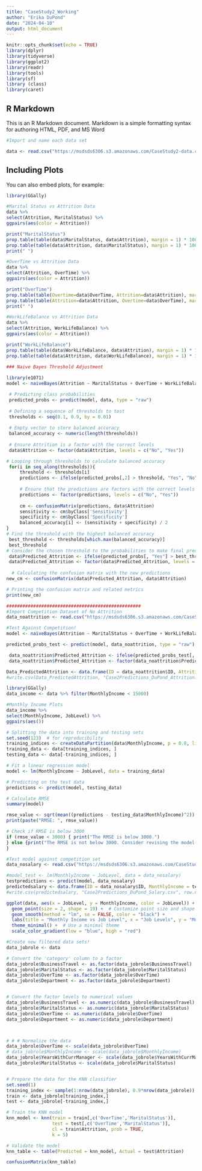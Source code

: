 ---
title: "CaseStudy2_Working"
author: "Erika DuPond"
date: "2024-04-10"
output: html_document
---

```{r setup, include=FALSE}
knitr::opts_chunk$set(echo = TRUE)
library(dplyr)
library(tidyverse)
library(ggplot2)
library(readr)
library(tools)
library(sf)
library (class)
library(caret)
```

## R Markdown

This is an R Markdown document. Markdown is a simple formatting syntax for authoring HTML, PDF, and MS Word 

```{r employee data, message=FALSE}
#Import and name each data set

data <- read.csv("https://msdsds6306.s3.amazonaws.com/CaseStudy2-data.csv")
```

## Including Plots

You can also embed plots, for example:

```{r pressure, echo=FALSE}
library(GGally)

#Marital Status vs Attrition Data
data %>%
select(Attrition, MaritalStatus) %>%
ggpairs(aes(color = Attrition))

print("MaritalStatus")
prop.table(table(data$MaritalStatus, data$Attrition), margin = 1) * 100
prop.table(table(data$Attrition, data$MaritalStatus), margin = 1) * 100
print(" ")

#OverTime vs Attrition Data
data %>%
select(Attrition, OverTime) %>%
ggpairs(aes(color = Attrition))

print("OverTime")
prop.table(table(Overtime=data$OverTime, Attrition=data$Attrition), margin = 1) * 100
prop.table(table(Attrition=data$Attrition, Overtime=data$OverTime), margin = 1) * 100
print(" ")

#WorkLifeBalance vs Attrition Data
data %>%
select(Attrition, WorkLifeBalance) %>%
ggpairs(aes(color = Attrition))

print("WorkLifeBalance")
prop.table(table(data$WorkLifeBalance, data$Attrition), margin = 1) * 100
prop.table(table(data$Attrition, data$WorkLifeBalance), margin = 1) * 100

```

```{r Naive Bayes Method To Find Attrition Classification, echo=FALSE}
### Naive Bayes Threshold Adjustment
 
library(e1071)
model <- naiveBayes(Attrition ~ MaritalStatus + OverTime + WorkLifeBalance, data=data)

 # Predicting class probabilities
 predicted_probs <- predict(model, data, type = "raw")
 
 # Defining a sequence of thresholds to test
 thresholds <- seq(0.1, 0.9, by = 0.01)
 
 # Empty vector to store balanced accuracy
 balanced_accuracy <- numeric(length(thresholds))
 
 # Ensure Attrition is a factor with the correct levels
 data$Attrition <- factor(data$Attrition, levels = c("No", "Yes"))

# Looping through thresholds to calculate balanced accuracy
 for(i in seq_along(thresholds)){
     threshold <- thresholds[i]
     predictions <- ifelse(predicted_probs[,2] > threshold, "Yes", "No")
     
     # Ensure that the predictions are factors with the correct levels
     predictions <- factor(predictions, levels = c("No", "Yes"))
     
     cm <- confusionMatrix(predictions, data$Attrition)
     sensitivity <- cm$byClass['Sensitivity']
     specificity <- cm$byClass['Specificity']
     balanced_accuracy[i] <- (sensitivity + specificity) / 2
}
# Find the threshold with the highest balanced accuracy
 best_threshold <- thresholds[which.max(balanced_accuracy)]
 best_threshold
# Consider the chosen threshold to the probabilities to make final predictions
 data$Predicted_Attrition <- ifelse(predicted_probs[, "Yes"] > best_threshold,"Yes","No")
 data$Predicted_Attrition <- factor(data$Predicted_Attrition, levels = c("No","Yes"))
 
  # Calculating the confusion matrix with the new predictions
new_cm <- confusionMatrix(data$Predicted_Attrition, data$Attrition)

# Printing the confusion matrix and related metrics
print(new_cm)

##################################################
#Import Competition Dataset of No Attrition
data_noattrition <- read.csv("https://msdsds6306.s3.amazonaws.com/CaseStudy2CompSet%20No%20Attrition.csv")

#Test Against Competition!
model <- naiveBayes(Attrition ~ MaritalStatus + OverTime + WorkLifeBalance, data=data)

predicted_probs_test <- predict(model, data_noattrition, type = "raw")

 data_noattrition$Predicted_Attrition <- ifelse(predicted_probs_test[, "Yes"] > 0.17,"Yes","No")
 data_noattrition$Predicted_Attrition <- factor(data_noattrition$Predicted_Attrition, levels = c("No","Yes"))

Data_PredictedAttrition <- data.frame(ID = data_noattrition$ID, Attrition = data_noattrition$Predicted_Attrition)
#write.csv(Data_PredictedAttrition, "Case2Predictions_DuPond_Attrition.csv", row.names = FALSE)
```

```{r Finding MonthlyIncome Independent Variable, echo=FALSE}
library(GGally)
data_income <- data %>% filter(MonthlyIncome < 15000) 

#Monthly Income Plots
data_income %>%
select(MonthlyIncome, JobLevel) %>%
ggpairs(aes())
```

```{r Linear Regression Model to find Income, echo=FALSE}
# Splitting the data into training and testing sets
set.seed(123)  # for reproducibility
training_indices <- createDataPartition(data$MonthlyIncome, p = 0.8, list = FALSE)
training_data <- data[training_indices, ]
testing_data <- data[-training_indices, ]

# Fit a linear regression model
model <- lm(MonthlyIncome ~ JobLevel, data = training_data)

# Predicting on the test data
predictions <- predict(model, testing_data)

# Calculate RMSE
summary(model)

rmse_value <- sqrt(mean((predictions - testing_data$MonthlyIncome)^2))
print(paste("RMSE: ", rmse_value))

# Check if RMSE is below 3000
if (rmse_value < 3000) { print("The RMSE is below 3000.")
} else {print("The RMSE is not below 3000. Consider revising the model or using more suitable predictors.")
}

#Test model against competition set
data_nosalary <- read.csv("https://msdsds6306.s3.amazonaws.com/CaseStudy2CompSet%20No%20Salary.csv")

#model_test <- lm(MonthlyIncome ~ JobLevel, data = data_nosalary)
testpredictions <- predict(model, data_nosalary)
predictedsalary <- data.frame(ID = data_nosalary$ID, MonthlyIncome = testpredictions)
#write.csv(predictedsalary, "Case2Predictions_DuPond_Salary.csv", row.names = FALSE)

ggplot(data, aes(x = JobLevel, y = MonthlyIncome, color = JobLevel)) +  # Map aesthetics to variables
  geom_point(size = 2, shape = 19) +  # Customize point size and shape
  geom_smooth(method = "lm", se = FALSE, color = "black") +
  labs(title = "Monthly Income vs Job Level", x = "Job Levels", y = "MonthlyIncome") +  # Add labels
  theme_minimal() +  # Use a minimal theme
  scale_color_gradient(low = "blue", high = "red")
```


```{r Failed KNN for filtered Job Role and No. of Companies Worked, echo=FALSE}
#Create new filtered data sets!
data_jobrole <- data

# Convert the 'category' column to a factor
data_jobrole$BusinessTravel <- as.factor(data_jobrole$BusinessTravel)
data_jobrole$MaritalStatus <- as.factor(data_jobrole$MaritalStatus)
data_jobrole$OverTime <- as.factor(data_jobrole$OverTime)
data_jobrole$Department <- as.factor(data_jobrole$Department)


# Convert the factor levels to numerical values
data_jobrole$BusinessTravel <- as.numeric(data_jobrole$BusinessTravel)
data_jobrole$MaritalStatus <- as.numeric(data_jobrole$MaritalStatus)
data_jobrole$OverTime <- as.numeric(data_jobrole$OverTime)
data_jobrole$Department <- as.numeric(data_jobrole$Department)



# # # Normalize the data
data_jobrole$OverTime <- scale(data_jobrole$OverTime)
# data_jobrole$MonthlyIncome <- scale(data_jobrole$MonthlyIncome)
data_jobrole$YearsWithCurrManager <- scale(data_jobrole$YearsWithCurrManager)
data_jobrole$MaritalStatus <- scale(data_jobrole$MaritalStatus)


# Prepare the data for the KNN classifier
set.seed(1) 
training_index <- sample(1:nrow(data_jobrole), 0.9*nrow(data_jobrole)) # 90% for training
train <- data_jobrole[training_index,]
test <- data_jobrole[-training_index,]

# Train the KNN model
knn_model <- knn(train = train[,c('OverTime','MaritalStatus')], 
                 test = test[,c('OverTime','MaritalStatus')],
                 cl = train$Attrition, prob = TRUE,
                 k = 5)

# Validate the model
knn_table <- table(Predicted = knn_model, Actual = test$Attrition)

confusionMatrix(knn_table)
```